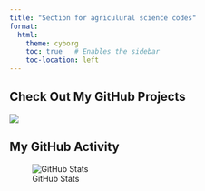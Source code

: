 ```yaml
---
title: "Section for agriculural science codes"
format:
  html:
    theme: cyborg
    toc: true   # Enables the sidebar
    toc-location: left
---
```


## Check Out My GitHub Projects

[![](https://img.shields.io/badge/GitHub-Profile-%2312100E.svg?style=for-the-badge&logo=github&logoColor=white)](https://github.com/jwollins)


## My GitHub Activity

![GitHub Stats](https://github-readme-stats.vercel.app/api?username=jwollins&show_icons=true&theme=radical)


